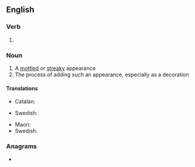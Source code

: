 ==English==

===Verb===
{{head|en|verb form}}

# {{present participle of|en|marble|nocat=1}}

===Noun===
{{en-noun|~}}

# A [[mottled]] or [[streaky]] appearance
# The process of adding such an appearance, especially as a decoration

====Translations====
{{trans-top|appearance}}
* Catalan: {{t+|ca|marbrejat|m}}
{{trans-mid}}
* Swedish: {{t+|sv|marmorering|c}}
{{trans-bottom}}
{{trans-top|process}}
{{trans-mid}}
* Maori: {{t|mi|toi pīereere}}
* Swedish: {{t+|sv|marmorering|c}}
{{trans-bottom}}

===Anagrams===
* {{anagrams|en|a=abgilmnr|rambling}}
